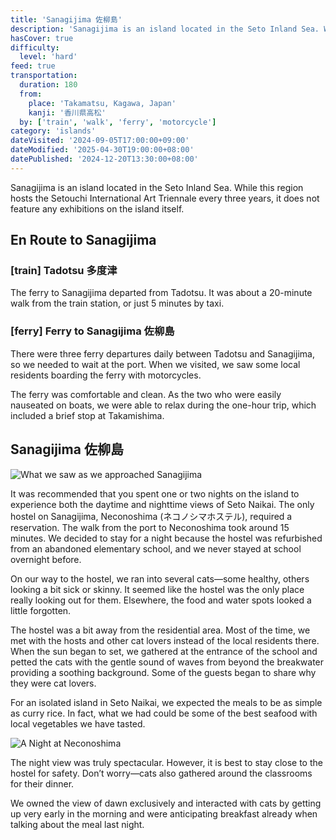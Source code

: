 ```yaml
---
title: 'Sanagijima 佐柳島'
description: 'Sanagijima is an island located in the Seto Inland Sea. While this region hosts the Setouchi International Art Triennale every three years, it does not feature any exhibitions on the island itself.'
hasCover: true
difficulty:
  level: 'hard'
feed: true
transportation:
  duration: 180
  from:
    place: 'Takamatsu, Kagawa, Japan'
    kanji: '香川県高松'
  by: ['train', 'walk', 'ferry', 'motorcycle']
category: 'islands'
dateVisited: '2024-09-05T17:00:00+09:00'
dateModified: '2025-04-30T19:00:00+08:00'
datePublished: '2024-12-20T13:30:00+08:00'
---
```



Sanagijima is an island located in the Seto Inland Sea. While this region hosts the Setouchi International Art Triennale every three years, it does not feature any exhibitions on the island itself.

<Abstract transportation={frontmatter.transportation} />

## En Route to Sanagijima

### [train] Tadotsu 多度津

The ferry to Sanagijima departed from Tadotsu. It was about a 20-minute walk from the train station, or just 5 minutes by taxi.

### [ferry] Ferry to Sanagijima 佐柳島

There were three ferry departures daily between Tadotsu and Sanagijima, so we needed to wait at the port. When we visited, we saw some local residents boarding the ferry with motorcycles.

The ferry was comfortable and clean. As the two who were easily nauseated on boats, we were able to relax during the one-hour trip, which included a brief stop at Takamishima.

## Sanagijima 佐柳島

![What we saw as we approached Sanagijima](@assets/sanagijima/arriving.jpg)

It was recommended that you spent one or two nights on the island to experience both the daytime and nighttime views of Seto Naikai. The only hostel on Sanagijima, Neconoshima (ネコノシマホステル), required a reservation. The walk from the port to Neconoshima took around 15 minutes. We decided to stay for a night because the hostel was refurbished from an abandoned elementary school, and we never stayed at school overnight before.

On our way to the hostel, we ran into several cats—some healthy, others looking a bit sick or skinny. It seemed like the hostel was the only place really looking out for them. Elsewhere, the food and water spots looked a little forgotten.

The hostel was a bit away from the residential area. Most of the time, we met with the hosts and other cat lovers instead of the local residents there. When the sun began to set, we gathered at the entrance of the school and petted the cats with the gentle sound of waves from beyond the breakwater providing a soothing background. Some of the guests began to share why they were cat lovers.

For an isolated island in Seto Naikai, we expected the meals to be as simple as curry rice. In fact, what we had could be some of the best seafood with local vegetables we have tasted.

![A Night at Neconoshima](@assets/sanagijima/entrance.jpg)

The night view was truly spectacular. However, it is best to stay close to the hostel for safety. Don’t worry—cats also gathered around the classrooms for their dinner.

We owned the view of dawn exclusively and interacted with cats by getting up very early in the morning and were anticipating breakfast already when talking about the meal last night.
